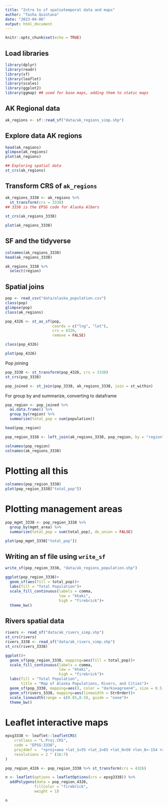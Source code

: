```yaml
---
title: "Intro to sf spatiotemporal data and maps"
author: "Tasha Quintana"
date: "2023-04-06"
output: html_document
---
```


```r
knitr::opts_chunk$set(echo = TRUE)
```

## Load libraries

```r

library(dplyr)
library(readr)
library(sf)
library(leaflet)
library(scales)
library(ggplot2)
library(ggmap) ## used for base maps, adding them to static maps

```

## AK Regional data

```r

ak_regions <- sf::read_sf("data/ak_regions_simp.shp")

```

## Explore data AK regions

```r

head(ak_regions)
glimpse(ak_regions)
plot(ak_regions)

## Exploring spatial data
st_crs(ak_regions)

```

## Transform CRS of `ak_regions`

```r

ak_regions_3338 <- ak_regions %>% 
  st_transform(crs = 3338)
## 3338 is the EPSG code for Alaska Albers
  
st_crs(ak_regions_3338)

plot(ak_regions_3338)

```

## SF and the tidyverse

```r

colnames(ak_regions_3338)
head(ak_regions_3338)

ak_regions_3338 %>% 
  select(region)

```

## Spatial joins

```r

pop <- read_csv("data/alaska_population.csv")
class(pop)
glimpse(pop)
class(ak_regions)

pop_4326 <- st_as_sf(pop,
                     coords = c("lng", "lat"),
                     crs = 4326,
                     remove = FALSE)

class(pop_4326)

plot(pop_4326)

```

Pop joining

```r

pop_3338 <- st_transform(pop_4326, crs = 3338)
st_crs(pop_3338)

pop_joined <- st_join(pop_3338, ak_regions_3338, join = st_within)

```

For group by and summarize, converting to dataframe

```r

pop_region <- pop_joined %>% 
  as.data.frame() %>% 
  group_by(region) %>% 
  summarize(total_pop = sum(population))

head(pop_region)

pop_region_3338 <- left_join(ak_regions_3338, pop_region, by = "region")

colnames(pop_region)
colnames(ak_regions_3338)

```

# Plotting all this

```r

colnames(pop_region_3338)
plot(pop_region_3338["total_pop"])

```

# Plotting management areas

```r

pop_mgmt_3338 <- pop_region_3338 %>% 
  group_by(mgmt_area) %>% 
  summarize(total_pop = sum(total_pop), do_union = FALSE)

plot(pop_mgmt_3338["total_pop"])

```

## Writing an sf file using `write_sf`

```r

write_sf(pop_region_3338, "data/ak_regions_population.shp")

```

```r
ggplot(pop_region_3338)+
  geom_sf(aes(fill = total_pop))+
  labs(fill = "Total Population")+
  scale_fill_continuous(labels = comma,
                        low = "khaki",
                        high = "firebrick")+
  theme_bw()

```

## Rivers spatial data

```r

rivers <- read_sf("data/ak_rivers_simp.shp")
st_crs(rivers)
rivers_3338 <- read_sf("data/ak_rivers_simp.shp")
st_crs(rivers_3338)

ggplot()+
  geom_sf(pop_region_3338, mapping=aes(fill = total_pop))+
  scale_fill_continuous(labels = comma,
                        low = "khaki",
                        high = "firebrick")+
  labs(fill = "Total Population",
       title = "Map of Alaska Populations, Rivers, and Cities")+
  geom_sf(pop_3338, mapping=aes(), color = "darkseagreen4", size = 0.5)+
  geom_sf(rivers_3338, mapping=aes(linewidth = StrOrder))+
  scale_linewidth(range = c(0.05,0.5), guide = "none")+
  theme_bw()
```


# Leaflet interactive maps

```r

epsg3338 <- leaflet::leafletCRS(
    crsClass = "L.Proj.CRS",
    code = "EPSG:3338",
    proj4def =  "+proj=aea +lat_1=55 +lat_2=65 +lat_0=50 +lon_0=-154 +x_0=0 +y_0=0 +ellps=GRS80 +towgs84=0,0,0,0,0,0,0 +units=m +no_defs",
    resolutions = 2 ^ (16:7)
)

```

```r

pop_region_4326 <- pop_region_3338 %>% st_transform(crs = 4326)

```

```r

n <- leaflet(options = leafletOptions(crs = epsg3338)) %>% 
  addPolygons(data = pop_region_4326,
             fillColor = "firebrick",
             weight = 1)

n

```

